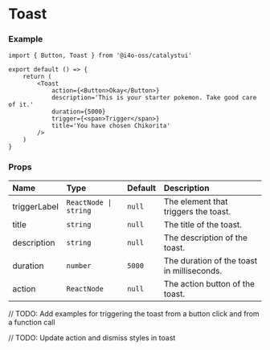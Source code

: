 
# Toast

<DemoCard>
	<Toast
		triggerLabel='Show Toast'
		title='You have chosen Chikorita'
		description='This is your starter pokemon. Take good care of it.'
		duration={5000}
		action='Okay'
		actionAltText='Accept action'
		dismiss={false}
	/>
</DemoCard>

### Example

```tsx
import { Button, Toast } from '@i4o-oss/catalystui'

export default () => {
	return (
		<Toast
			action={<Button>Okay</Button>}
			description='This is your starter pokemon. Take good care of it.'
			duration={5000}
			trigger={<span>Trigger</span>}
			title='You have chosen Chikorita'
		/>
	)
}
```

### Props

| Name         | Type                  | Default | Description                                |
| :----------- | :-------------------- | :------ | :----------------------------------------- |
| triggerLabel | `ReactNode \| string` | `null`  | The element that triggers the toast.       |
| title        | `string`              | `null`  | The title of the toast.                    |
| description  | `string`              | `null`  | The description of the toast.              |
| duration     | `number`              | `5000`  | The duration of the toast in milliseconds. |
| action       | `ReactNode`           | `null`  | The action button of the toast.            |

// TODO: Add examples for triggering the toast from a button click and from a function call

// TODO: Update action and dismiss styles in toast
